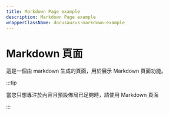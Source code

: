 ```yaml
---
title: Markdown Page example
description: Markdown Page example
wrapperClassName: docusaurus-markdown-example
---
```


# Markdown 頁面

這是一個由 markdown 生成的頁面，用於展示 Markdown 頁面功能。

:::tip

當您只想專注於內容且預設佈局已足夠時，請使用 Markdown 頁面

:::